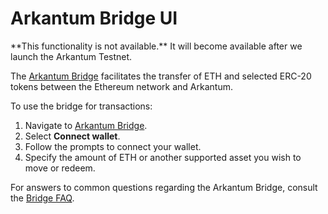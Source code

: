 

# Arkantum Bridge UI

<Callout emoji="🚧">
  **This functionality is not available.** It will become available after we
  launch the Arkantum Testnet.
</Callout>

The [Arkantum Bridge](https://sepolia-bridge.arkantum.com/) facilitates the transfer of ETH and selected ERC-20 tokens between the Ethereum network and Arkantum.

To use the bridge for transactions:

1. Navigate to [Arkantum Bridge](https://sepolia-bridge.arkantum.com/).
2. Select **Connect wallet**.
3. Follow the prompts to connect your wallet.
4. Specify the amount of ETH or another supported asset you wish to move or redeem.

For answers to common questions regarding the Arkantum Bridge, consult the [Bridge FAQ](https://docs.arkantum.com/integrations/bridges/faq).